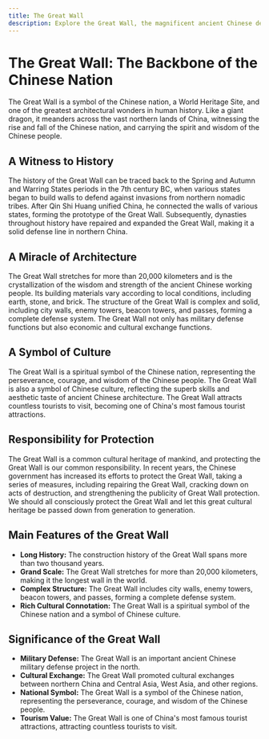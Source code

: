 ```yaml
---
title: The Great Wall
description: Explore the Great Wall, the magnificent ancient Chinese defense structure, and learn about its history, architecture, and cultural significance.
---
```


# The Great Wall: The Backbone of the Chinese Nation

The Great Wall is a symbol of the Chinese nation, a World Heritage Site, and one of the greatest architectural wonders in human history. Like a giant dragon, it meanders across the vast northern lands of China, witnessing the rise and fall of the Chinese nation, and carrying the spirit and wisdom of the Chinese people.

## A Witness to History

The history of the Great Wall can be traced back to the Spring and Autumn and Warring States periods in the 7th century BC, when various states began to build walls to defend against invasions from northern nomadic tribes. After Qin Shi Huang unified China, he connected the walls of various states, forming the prototype of the Great Wall. Subsequently, dynasties throughout history have repaired and expanded the Great Wall, making it a solid defense line in northern China.

## A Miracle of Architecture

The Great Wall stretches for more than 20,000 kilometers and is the crystallization of the wisdom and strength of the ancient Chinese working people. Its building materials vary according to local conditions, including earth, stone, and brick. The structure of the Great Wall is complex and solid, including city walls, enemy towers, beacon towers, and passes, forming a complete defense system. The Great Wall not only has military defense functions but also economic and cultural exchange functions.

## A Symbol of Culture

The Great Wall is a spiritual symbol of the Chinese nation, representing the perseverance, courage, and wisdom of the Chinese people. The Great Wall is also a symbol of Chinese culture, reflecting the superb skills and aesthetic taste of ancient Chinese architecture. The Great Wall attracts countless tourists to visit, becoming one of China's most famous tourist attractions.

## Responsibility for Protection

The Great Wall is a common cultural heritage of mankind, and protecting the Great Wall is our common responsibility. In recent years, the Chinese government has increased its efforts to protect the Great Wall, taking a series of measures, including repairing the Great Wall, cracking down on acts of destruction, and strengthening the publicity of Great Wall protection. We should all consciously protect the Great Wall and let this great cultural heritage be passed down from generation to generation.

## Main Features of the Great Wall

- **Long History:** The construction history of the Great Wall spans more than two thousand years.
- **Grand Scale:** The Great Wall stretches for more than 20,000 kilometers, making it the longest wall in the world.
- **Complex Structure:** The Great Wall includes city walls, enemy towers, beacon towers, and passes, forming a complete defense system.
- **Rich Cultural Connotation:** The Great Wall is a spiritual symbol of the Chinese nation and a symbol of Chinese culture.

## Significance of the Great Wall

- **Military Defense:** The Great Wall is an important ancient Chinese military defense project in the north.
- **Cultural Exchange:** The Great Wall promoted cultural exchanges between northern China and Central Asia, West Asia, and other regions.
- **National Symbol:** The Great Wall is a symbol of the Chinese nation, representing the perseverance, courage, and wisdom of the Chinese people.
- **Tourism Value:** The Great Wall is one of China's most famous tourist attractions, attracting countless tourists to visit.

